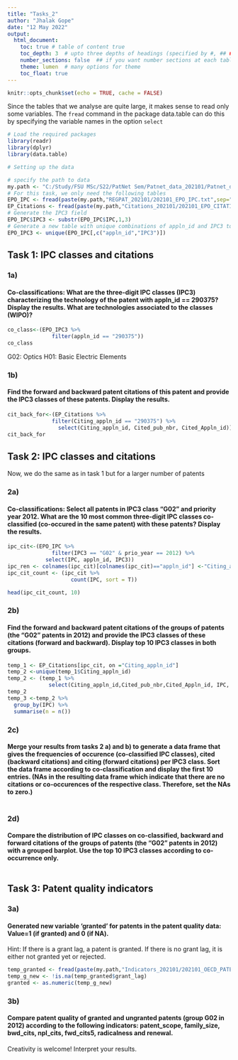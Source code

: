 ```yaml
---
title: "Tasks_2"
author: "Jhalak Gope"
date: "12 May 2022"
output: 
  html_document:
    toc: true # table of content true
    toc_depth: 3  # upto three depths of headings (specified by #, ## ### and ####)
    number_sections: false  ## if you want number sections at each table header
    theme: lumen  # many options for theme
    toc_float: true
---
```


```r
knitr::opts_chunk$set(echo = TRUE, cache = FALSE)
```

Since the tables that we analyse are quite large, it makes sense to read only some variables. The `fread` command in the package data.table can do this by specifying the variable names in the option `select`

```r
# Load the required packages
library(readr)
library(dplyr)
library(data.table)

# Setting up the data

# specify the path to data
my.path <- "C:/Study/FSU MSc/S22/PatNet Sem/Patnet_data_202101/Patnet_data_202101/"
# For this task, we only need the following tables
EPO_IPC <- fread(paste(my.path,"REGPAT_202101/202101_EPO_IPC.txt",sep=""), nrows = Inf)
EP_Citations <- fread(paste(my.path,"Citations_202101/202101_EPO_CITATIONS.txt",sep=""), select=c("Citing_appln_id", "Cited_Appln_id","Citn_lag_year","Cit_Total", "Cited_pub_nbr"))
# Generate the IPC3 field
EPO_IPC$IPC3 <- substr(EPO_IPC$IPC,1,3)
# Generate a new table with unique combinations of appln_id and IPC3 to avoid duplicate counts.
EPO_IPC3 <- unique(EPO_IPC[,c("appln_id","IPC3")])
```
## Task 1: IPC classes and citations
### 1a) 
#### Co-classifications: What are the three-digit IPC classes (IPC3) characterizing the technology of the patent with appln_id == 290375? Display the results. What are technologies associated to the classes (WIPO)?

```r
co_class<-(EPO_IPC3 %>% 
              filter(appln_id == "290375"))
co_class
```
G02: Optics
H01: Basic Electric Elements

### 1b)
#### Find the forward and backward patent citations of this patent and provide the IPC3 classes of these patents. Display the results.

```r
cit_back_for<-(EP_Citations %>% 
              filter(Citing_appln_id == "290375") %>% 
                select(Citing_appln_id, Cited_pub_nbr, Cited_Appln_id))
cit_back_for
```


## Task 2: IPC classes and citations
Now, we do the same as in task 1 but for a larger number of patents

### 2a)
#### Co-classifications: Select all patents in IPC3 class "G02" and priority year 2012. What are the 10 most common three-digit IPC classes co-classified (co-occured in the same patent) with these patents? Display the results.

```r
ipc_cit<-(EPO_IPC %>% 
              filter(IPC3 == "G02" & prio_year == 2012) %>% 
            select(IPC, appln_id, IPC3))
ipc_ren <- colnames(ipc_cit)[colnames(ipc_cit)=="appln_id"] <-"Citing_appln_id"
ipc_cit_count <- (ipc_cit %>% 
                    count(IPC, sort = T))

head(ipc_cit_count, 10)
```

### 2b)
#### Find the forward and backward patent citations of the groups of patents (the "G02" patents in 2012) and provide the IPC3 classes of these citations (forward and backward). Display top 10 IPC3 classes in both groups.


```r
temp_1 <- EP_Citations[ipc_cit, on ="Citing_appln_id"] 
temp_2 <-unique(temp_1$Citing_appln_id)
temp_2 <- (temp_1 %>% 
             select(Citing_appln_id,Cited_pub_nbr,Cited_Appln_id, IPC, IPC3))
temp_2
temp_3 <-temp_2 %>%
  group_by(IPC) %>%
  summarise(n = n())
```


### 2c)
#### Merge your results from tasks 2 a) and b) to generate a data frame that gives the frequencies of occurence (co-classified IPC classes), cited (backward citations) and citing (forward citations) per IPC3 class. Sort the data frame according to co-classification and display the first 10 entries. (NAs in the resulting data frame which indicate that there are no citations or co-occurences of the respective class. Therefore, set the NAs to zero.)

```r

```

### 2d)
#### Compare the distribution of IPC classes on co-classified, backward and forward citations of the groups of patents (the "G02" patents in 2012) with a grouped barplot. Use the top 10 IPC3 classes according to co-occurrence only.


```r

```



## Task 3: Patent quality indicators
### 3a)
#### Generated new variable 'granted' for patents in the patent quality data: Value=1 (if granted) and 0 (if NA).

Hint: If there is a grant lag, a patent is granted. If there is no grant lag, it is either not granted yet or rejected.

```r
temp_granted <- fread(paste(my.path,"Indicators_202101/202101_OECD_PATENT_QUALITY_EPO_INDIC.txt",sep=""), select = c("appln_id", "grant_lag","patent_scope", "family_size", "bwd_cits", "npl_cits", "fwd_cits5", "radicalness", "renewal"), nrows = Inf)
temp_g_new <- !is.na(temp_granted$grant_lag)
granted <- as.numeric(temp_g_new)
```


### 3b) 
#### Compare patent quality of granted and ungranted patents (group G02 in 2012) according to the following indicators: patent_scope, family_size, bwd_cits, npl_cits, fwd_cits5, radicalness and renewal. 

Creativity is welcome! Interpret your results.

```r

```

